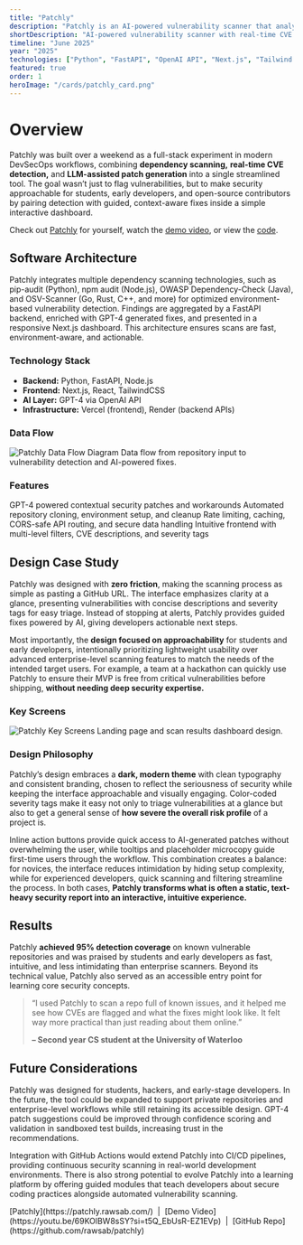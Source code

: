 ```yaml
---
title: "Patchly"
description: "Patchly is an AI-powered vulnerability scanner that analyzes GitHub repositories in real time, eliminating manual cloning while detecting insecure dependencies and providing context-aware fixes through an interactive dashboard."
shortDescription: "AI-powered vulnerability scanner with real-time CVE detection and intelligent fix suggestions."
timeline: "June 2025"
year: "2025"
technologies: ["Python", "FastAPI", "OpenAI API", "Next.js", "Tailwind CSS", "Vercel", "Render"]
featured: true
order: 1
heroImage: "/cards/patchly_card.png"
---
```


# Overview

Patchly was built over a weekend as a full-stack experiment in modern DevSecOps workflows, combining **dependency scanning,** **real-time CVE detection,** and **LLM-assisted patch generation** into a single streamlined tool. The goal wasn’t just to flag vulnerabilities, but to make security approachable for students, early developers, and open-source contributors by pairing detection with guided, context-aware fixes inside a simple interactive dashboard.

Check out [Patchly](https://patchly.rawsab.com/) for yourself, watch the [demo video](https://youtu.be/69KOlBW8sSY?si=t5Q_EbUsR-EZ1EVp), or view the [code](https://github.com/rawsab/patchly).

## Software Architecture

Patchly integrates multiple dependency scanning technologies, such as pip-audit (Python), npm audit (Node.js), OWASP Dependency-Check (Java), and OSV-Scanner (Go, Rust, C++, and more) for optimized environment-based vulnerability detection. Findings are aggregated by a FastAPI backend, enriched with GPT-4 generated fixes, and presented in a responsive Next.js dashboard. This architecture ensures scans are fast, environment-aware, and actionable.


### Technology Stack

- **Backend:** Python, FastAPI, Node.js
- **Frontend:** Next.js, React, TailwindCSS
- **AI Layer:** GPT-4 via OpenAI API
- **Infrastructure:** Vercel (frontend), Render (backend APIs)

### Data Flow

<div className="my-8">
  <img 
    src="/case-studies/patchly/PatchlyDataFlow.png" 
    alt="Patchly Data Flow Diagram"
    className="w-full mb-6"
  />
  <span className="text-center text-sm text-[var(--foreground)]/50">
    Data flow from repository input to vulnerability detection and AI-powered fixes.
  </span>
</div>

### Features

<FeatureGrid>
  <FeatureCard icon="Sparkles" title="AI-Powered Security">
    GPT-4 powered contextual security patches and workarounds
  </FeatureCard>
  <FeatureCard icon="BrushCleaning" title="Integrated Repo Workflow">
    Automated repository cloning, environment setup, and cleanup
  </FeatureCard>
  <FeatureCard icon="Server" title="Optimized API Layer">
    Rate limiting, caching, CORS-safe API routing, and secure data handling
  </FeatureCard>
  <FeatureCard icon="ArrowDownNarrowWide" title="Interactive Dashboard">
    Intuitive frontend with multi-level filters, CVE descriptions, and severity tags
  </FeatureCard>
</FeatureGrid>


## Design Case Study

Patchly was designed with **zero friction**, making the scanning process as simple as pasting a GitHub URL. The interface emphasizes clarity at a glance, presenting vulnerabilities with concise descriptions and severity tags for easy triage. Instead of stopping at alerts, Patchly provides guided fixes powered by AI, giving developers actionable next steps. 

Most importantly, the **design focused on approachability** for students and early developers, intentionally prioritizing lightweight usability over advanced enterprise-level scanning features to match the needs of the intended target users. For example, a team at a hackathon can quickly use Patchly to ensure their MVP is free from critical vulnerabilities before shipping, **without needing deep security expertise.**


### Key Screens

<div className="my-8">
  <img 
    src="/case-studies/patchly/PatchlyScreens.png" 
    alt="Patchly Key Screens"
    className="w-full mb-6 rounded-lg"
  />
  <span className="text-center text-sm text-[var(--foreground)]/50">
    Landing page and scan results dashboard design.
  </span>
</div>


### Design Philosophy

Patchly’s design embraces a **dark, modern theme** with clean typography and consistent branding, chosen to reflect the seriousness of security while keeping the interface approachable and visually engaging. Color-coded severity tags make it easy not only to triage vulnerabilities at a glance but also to get a general sense of **how severe the overall risk profile** of a project is. 

Inline action buttons provide quick access to AI-generated patches without overwhelming the user, while tooltips and placeholder microcopy guide first-time users through the workflow. This combination creates a balance: for novices, the interface reduces intimidation by hiding setup complexity, while for experienced developers, quick scanning and filtering streamline the process. In both cases, **Patchly transforms what is often a static, text-heavy security report into an interactive, intuitive experience.**



## Results

Patchly **achieved 95% detection coverage** on known vulnerable repositories and was praised by students and early developers as fast, intuitive, and less intimidating than enterprise scanners. Beyond its technical value, Patchly also served as an accessible entry point for learning core security concepts.

> “I used Patchly to scan a repo full of known issues, and it helped me see how CVEs are flagged and what the fixes might look like. It felt way more practical than just reading about them online.”
>
> **– Second year CS student at the University of Waterloo**


## Future Considerations

Patchly was designed for students, hackers, and early-stage developers. In the future, the tool could be expanded to support private repositories and enterprise-level workflows while still retaining its accessible design. GPT-4 patch suggestions could be improved through confidence scoring and validation in sandboxed test builds, increasing trust in the recommendations. 

Integration with GitHub Actions would extend Patchly into CI/CD pipelines, providing continuous security scanning in real-world development environments. There is also strong potential to evolve Patchly into a learning platform by offering guided modules that teach developers about secure coding practices alongside automated vulnerability scanning.

<div className="mt-8">
  <span className="text-center text-md text-[var(--foreground)]/50">
    [Patchly](https://patchly.rawsab.com/) &nbsp;|&nbsp; [Demo Video](https://youtu.be/69KOlBW8sSY?si=t5Q_EbUsR-EZ1EVp) &nbsp;|&nbsp; [GitHub Repo](https://github.com/rawsab/patchly) 
  </span>
</div>